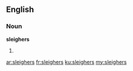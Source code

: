 ==English==

===Noun===
'''sleighers'''

# {{plural of|[[sleigher]]}}

[[ar:sleighers]]
[[fr:sleighers]]
[[ku:sleighers]]
[[my:sleighers]]